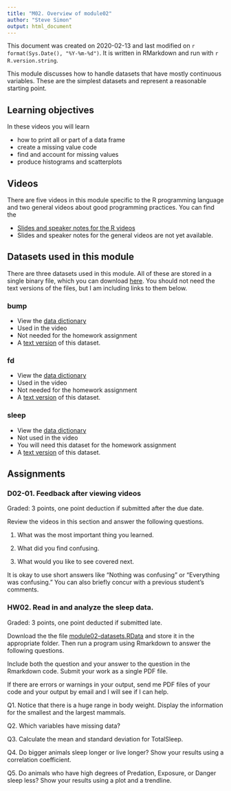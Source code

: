 ```yaml
---
title: "M02. Overview of module02"
author: "Steve Simon"
output: html_document
---
```


This document was created on 2020-02-13 and last modified on `r format(Sys.Date(), "%Y-%m-%d")`. It is written in RMarkdown and run with `r R.version.string`.

This module discusses how to handle datasets that have mostly continuous variables. These are the simplest datasets and represent a reasonable starting point. 

## Learning objectives

In these videos you will learn

+ how to print all or part of a data frame
+ create a missing value code
+ find and account for missing values
+ produce histograms and scatterplots

## Videos

There are five videos in this module specific to the R programming language and two general videos about good programming practices. You can find the 

+ [Slides and speaker notes for the R videos](v02-slides-and-speaker-notes.pdf)
+ Slides and speaker notes for the general videos are not yet available.

## Datasets used in this module

There are three datasets used in this module. All of these are stored in a single binary file, which you can download [here](../data/module02-datasets.RData). You should not need the text versions of the files, but I am including links to them below.

### bump

+ View the [data dictionary](../data/airline-data-dictionary.txt)
+ Used in the video
+ Not needed for the homework assignment
+ A [text version](../data/airline-bumping-2017.txt) of this dataset.

### fd

+ View the [data dictionary](../data/fat-data-dictionary.txt)
+ Used in the video
+ Not needed for the homework assignment
+ A [text version](../data/fat.txt) of this dataset.

### sleep

+ View the [data dictionary](../data/sleep-data-dictionary.txt)
+ Not used in the video
+ You will need this dataset for the homework assignment
+ A [text version](../data/sleep.txt) of this dataset.

## Assignments

### D02-01. Feedback after viewing videos

Graded: 3 points, one point deduction if submitted after the due date.

Review the videos in this section and answer the following questions.

1. What was the most important thing you learned.

2. What did you find confusing.

3. What would you like to see covered next.

It is okay to use short answers like "Nothing was confusing" or "Everything was confusing." You can also briefly concur with a previous student's comments.

### HW02. Read in and analyze the sleep data.

Graded: 3 points, one point deducted if submitted late.

Download the the file [module02-datasets.RData](../data/module02-datasets.RData) and store it in the appropriate folder. Then run a program using Rmarkdown to answer the following questions.

Include both the question and your answer to the question in the Rmarkdown code. Submit your work as a single PDF file.

If there are errors or warnings in your output, send me PDF files of your code and your output by email and I will see if I can help.

Q1. Notice that there is a huge range in body weight. Display the information for the smallest and the largest mammals.

Q2. Which variables have missing data?

Q3. Calculate the mean and standard deviation for TotalSleep.

Q4. Do bigger animals sleep longer or live longer? Show your results using a correlation coefficient.

Q5. Do animals who have high degrees of Predation, Exposure, or Danger sleep less? Show your results using a plot and a trendline.
